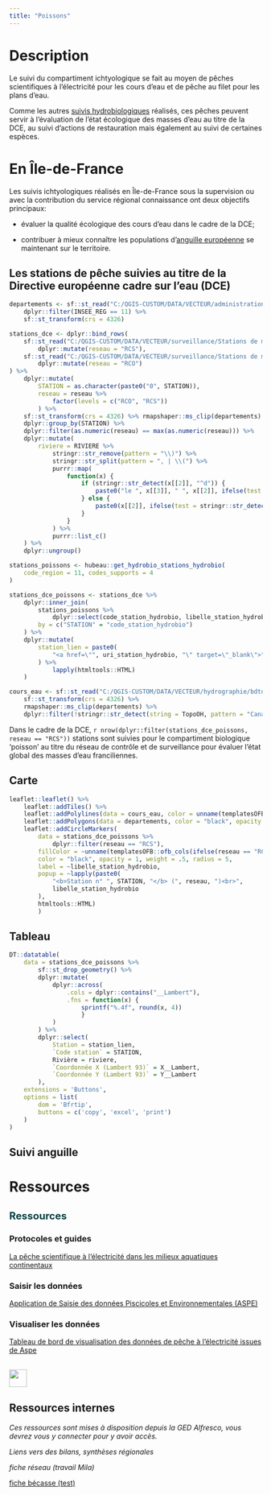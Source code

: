 ```yaml
---
title: "Poissons"
---
```


# Description

Le suivi du compartiment ichtyologique se fait au moyen de pêches scientifiques à l'électricité pour les cours d'eau et de pêche au filet pour les plans d'eau.

Comme les autres [suivis hydrobiologiques](hydrobio.html) réalisés, ces pêches peuvent servir à l'évaluation de l'état écologique des masses d'eau au titre de la DCE, au suivi d'actions de restauration mais également au suivi de certaines espèces.

# En Île-de-France

Les suivis ichtyologiques réalisés en Île-de-France sous la supervision ou avec la contribution du service régional connaissance ont deux objectifs principaux:

-   évaluer la qualité écologique des cours d'eau dans le cadre de la DCE;

-   contribuer à mieux connaître les populations d'[anguille européenne](anguille.html) se maintenant sur le territoire.

## Les stations de pêche suivies au titre de la Directive européenne cadre sur l'eau (DCE)

```r
departements <- sf::st_read("C:/QGIS-CUSTOM/DATA/VECTEUR/administration/ADMIN EXPRESS/ADE_3-1_SHP_LAMB93_FXX/DEPARTEMENT.shp") %>% 
    dplyr::filter(INSEE_REG == 11) %>% 
    sf::st_transform(crs = 4326)

stations_dce <- dplyr::bind_rows(
    sf::st_read("C:/QGIS-CUSTOM/DATA/VECTEUR/surveillance/Stations de mesure de la qualité des eaux/RCS-IdF_DRIEE.shp") %>% 
        dplyr::mutate(reseau = "RCS"),
    sf::st_read("C:/QGIS-CUSTOM/DATA/VECTEUR/surveillance/Stations de mesure de la qualité des eaux/RCO-IdF_DRIEE.shp") %>% 
        dplyr::mutate(reseau = "RCO")
) %>% 
    dplyr::mutate(
        STATION = as.character(paste0("0", STATION)),
        reseau = reseau %>% 
            factor(levels = c("RCO", "RCS"))
        ) %>% 
    sf::st_transform(crs = 4326) %>% rmapshaper::ms_clip(departements) %>% 
    dplyr::group_by(STATION) %>% 
    dplyr::filter(as.numeric(reseau) == max(as.numeric(reseau))) %>% 
    dplyr::mutate(
        riviere = RIVIERE %>% 
            stringr::str_remove(pattern = "\\)") %>% 
            stringr::str_split(pattern = ", | \\(") %>% 
            purrr::map(
                function(x) {
                    if (stringr::str_detect(x[[2]], "^d")) {
                        paste0("le ", x[[3]], " ", x[[2]], ifelse(test = stringr::str_detect(x[[2]], "'"), yes = "", no = " "), x[[1]])
                    } else {
                        paste0(x[[2]], ifelse(test = stringr::str_detect(x[[2]], "'"), yes = "", no = " "), x[[1]])
                    }
                }
            ) %>% 
            purrr::list_c()
    ) %>% 
    dplyr::ungroup()

stations_poissons <- hubeau::get_hydrobio_stations_hydrobio(
    code_region = 11, codes_supports = 4
)

stations_dce_poissons <- stations_dce %>% 
    dplyr::inner_join(
        stations_poissons %>% 
            dplyr::select(code_station_hydrobio, libelle_station_hydrobio, uri_station_hydrobio),
        by = c("STATION" = "code_station_hydrobio")
    ) %>% 
    dplyr::mutate(
        station_lien = paste0(
            "<a href=\"", uri_station_hydrobio, "\" target=\"_blank\">", libelle_station_hydrobio, "</a>"
        ) %>% 
            lapply(htmltools::HTML)
    )

cours_eau <- sf::st_read("C:/QGIS-CUSTOM/DATA/VECTEUR/hydrographie/bdtopage_idf.gpkg", layer = "cours_eau_2022") %>% 
    sf::st_transform(crs = 4326) %>% 
    rmapshaper::ms_clip(departements) %>% 
    dplyr::filter(!stringr::str_detect(string = TopoOH, pattern = "Canal|Aqueduc"))

```

Dans le cadre de la DCE, `r nrow(dplyr::filter(stations_dce_poissons, reseau == "RCS"))` stations sont suivies pour le compartiment biologique 'poisson' au titre du réseau de contrôle et de surveillance pour évaluer l'état global des masses d'eau franciliennes.

::: panel-tabset
## Carte

```r
leaflet::leaflet() %>% 
    leaflet::addTiles() %>% 
    leaflet::addPolylines(data = cours_eau, color = unname(templatesOFB::ofb_cols("bleu2")), weight = 2, opacity = 1) %>% 
    leaflet::addPolygons(data = departements, color = "black", opacity = 1, fillColor = "transparent", weight = 1) %>% 
    leaflet::addCircleMarkers(
        data = stations_dce_poissons %>% 
            dplyr::filter(reseau == "RCS"), 
        fillColor = ~unname(templatesOFB::ofb_cols(ifelse(reseau == "RCO", "orange1", "bleu1"))), fillOpacity = 1,
        color = "black", opacity = 1, weight = .5, radius = 5,
        label = ~libelle_station_hydrobio,
        popup = ~lapply(paste0(
            "<b>Station n° ", STATION, "</b> (", reseau, ")<br>",
            libelle_station_hydrobio
        ),
        htmltools::HTML)
        )


```

## Tableau

```r
DT::datatable(
    data = stations_dce_poissons %>% 
        sf::st_drop_geometry() %>% 
        dplyr::mutate(
            dplyr::across(
                .cols = dplyr::contains("__Lambert"),
                .fns = function(x) {
                    sprintf("%.4f", round(x, 4))
                    }
            )
        ) %>% 
        dplyr::select(
            Station = station_lien,
            `Code station` = STATION,
            Rivière = riviere,
            `Coordonnée X (Lambert 93)` = X__Lambert,
            `Coordonnée Y (Lambert 93)` = Y__Lambert
        ),
    extensions = 'Buttons',
    options = list(
        dom = 'Bfrtip',
        buttons = c('copy', 'excel', 'print')
    )
)
```
:::

## Suivi anguille

# Ressources {.titre-cache}

::: panel-tabset
## [Ressources]{style="color: #084042;font-size: 20px; font-weight: 700;"}

### Protocoles et guides

[La pêche scientifique à l'électricité dans les milieux aquatiques continentaux](https://professionnels.ofb.fr/fr/doc-guides-protocoles/peche-scientifique-lelectricite-dans-milieux-aquatiques-continentaux){target="'_blank'"}

### Saisir les données

[Application de Saisie des données Piscicoles et Environnementales (ASPE)](https://aspe.eaufrance.fr/aspe-web/login.xhtml){target="'_blank'"}

### Visualiser les données

[Tableau de bord de visualisation des données de pêche à l'électricité issues de Aspe](https://ssm-ecologie.shinyapps.io/aspedashboard/){target="'_blank'"}

## ![](/favicon.png){width="35"}

::: {.callout-note collapse="true" appearance="simple"}
## Ressources internes *![](/cadenas.png){width="15"}*

*Ces ressources sont mises à disposition depuis la GED Alfresco, vous devrez vous y connecter pour y avoir accès.*

*Liens vers des bilans, synthèses régionales*

*fiche réseau (travail Mila)*

[fiche bécasse (test)](https://ged.ofb.fr/share/page/site/ressources-connaissances-idf/document-details?nodeRef=workspace://SpacesStore/be1d5e14-924b-48c4-b2d8-16b73f99b3be){target="'_blank'"}
:::
:::
